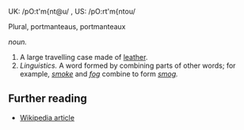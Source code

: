 UK: /pO:t'm{nt@u/ , US: /pO:rt'm{ntou/

Plural, portmanteaus, portmanteaux

''noun.''

# A large travelling case made of [[leather]].
# ''Linguistics.''  A word formed by combining parts of other words; for example, ''[[smoke]]'' and ''[[fog]]'' combine to form ''[[smog]].''

== Further reading ==

* [[w:portmanteau|Wikipedia article]]